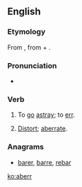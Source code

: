 ==English==

===Etymology===
From {{etyl|la}} {{term|aberro|aberrō|go astray; err|lang=la}}, from {{term|ab||from, away from|lang=la}} + {{term|erro|errō|stray|lang=la}}.

===Pronunciation===
* {{a|US}} {{IPA|/əˈbɜɹ/}}

===Verb===
{{en-verb}}

# {{intransitive|obsolete}} To [[go]] [[astray]]; to [[err]].
# {{transitive|rare}} [[distort|Distort]]; [[aberrate]].

===Anagrams===
* [[barer#English|barer]], [[barre#English|barre]], [[rebar#English|rebar]]

[[ko:aberr]]